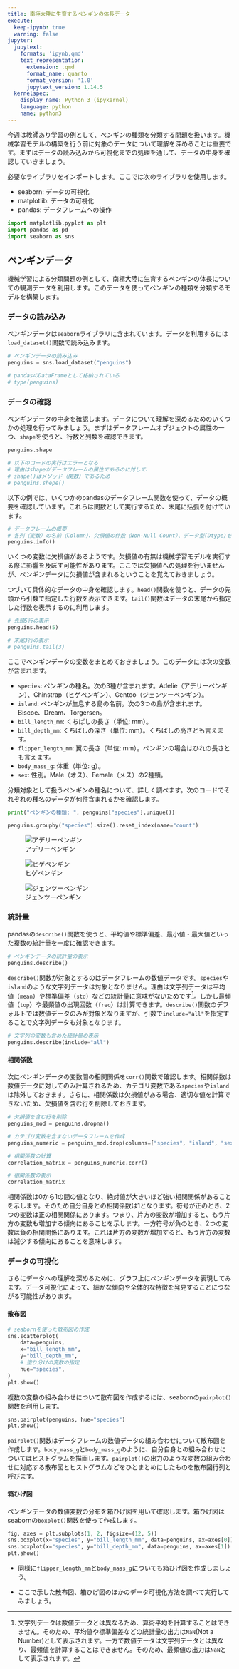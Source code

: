 ```yaml
---
title: 南極大陸に生育するペンギンの体長データ
execute:
  keep-ipynb: true
  warning: false
jupyter:
  jupytext:
    formats: 'ipynb,qmd'
    text_representation:
      extension: .qmd
      format_name: quarto
      format_version: '1.0'
      jupytext_version: 1.14.5
  kernelspec:
    display_name: Python 3 (ipykernel)
    language: python
    name: python3
---
```


今週は教師あり学習の例として、ペンギンの種類を分類する問題を扱います。機械学習モデルの構築を行う前に対象のデータについて理解を深めることは重要です。まずはデータの読み込みから可視化までの処理を通して、データの中身を確認していきましょう。

必要なライブラリをインポートします。ここでは次のライブラリを使用します。

- seaborn: データの可視化
- matplotlib: データの可視化
- pandas: データフレームへの操作

```python
import matplotlib.pyplot as plt
import pandas as pd
import seaborn as sns
```

## ペンギンデータ

機械学習による分類問題の例として、南極大陸に生育するペンギンの体長についての観測データを利用します。このデータを使ってペンギンの種類を分類するモデルを構築します。

### データの読み込み

ペンギンデータは`seaborn`ライブラリに含まれています。データを利用するには`load_dataset()`関数で読み込みます。

```python
# ペンギンデータの読み込み
penguins = sns.load_dataset("penguins")

# pandasのDataFrameとして格納されている
# type(penguins)
```

### データの確認

ペンギンデータの中身を確認します。データについて理解を深めるためのいくつかの処理を行ってみましょう。まずはデータフレームオブジェクトの属性の一つ、`shape`を使うと、行数と列数を確認できます。

```python
penguins.shape

# 以下のコードの実行はエラーとなる
# 理由はshapeがデータフレームの属性であるのに対して、
# shape()はメソッド（関数）であるため
# penguins.shepe()
```

以下の例では、いくつかのpandasのデータフレーム関数を使って、データの概要を確認しています。これらは関数として実行するため、末尾に括弧を付けています。

```python
# データフレームの概要
# 各列（変数）の名前（Column）、欠損値の件数（Non-Null Count）、データ型(Dtype)を表示
penguins.info()
```

いくつの変数に欠損値があるようです。欠損値の有無は機械学習モデルを実行する際に影響を及ぼす可能性があります。ここでは欠損値への処理を行いませんが、ペンギンデータに欠損値が含まれるということを覚えておきましょう。

つづいて具体的なデータの中身を確認します。`head()`関数を使うと、データの先頭から引数で指定した行数を表示できます。`tail()`関数はデータの末尾から指定した行数を表示するのに利用します。

```python
# 先頭5行の表示
penguins.head(5)

# 末尾3行の表示
# penguins.tail(3)
```

ここでペンギンデータの変数をまとめておきましょう。このデータには次の変数が含まれます。

- `species`: ペンギンの種名。次の3種が含まれます。Adelie（アデリーペンギン）、Chinstrap（ヒゲペンギン）、Gentoo（ジェンツーペンギン）。
- `island`: ペンギンが生息する島の名前。次の3つの島が含まれます。Biscoe、Dream、Torgersen。
- `bill_length_mm`: くちばしの長さ（単位: mm）。
- `bill_depth_mm`: くちばしの深さ（単位: mm）。くちばしの高さとも言えます。
- `flipper_length_mm`: 翼の長さ（単位: mm）。ペンギンの場合はひれの長さとも言えます。
- `body_mass_g`: 体重（単位: g）。
- `sex`: 性別。Male（オス）、Female（メス）の2種類。

分類対象として扱うペンギンの種名について、詳しく調べます。次のコードでそれぞれの種名のデータが何件含まれるかを確認します。

```python
print("ペンギンの種類: ", penguins["species"].unique())

penguins.groupby("species").size().reset_index(name="count")
```

::: {layout-ncol=3}
![アデリーペンギン](../img/Pygoscelis_adeliae_adelie.png)

![ヒゲペンギン](../img/Pygoscelis_antarctica_chinstrap.png)

![ジェンツーペンギン](../img/Pygoscelis_papua_gentoo.png)
:::

### 統計量

pandasの`describe()`関数を使うと、平均値や標準偏差、最小値・最大値といった複数の統計量を一度に確認できます。

```python
# ペンギンデータの統計量の表示
penguins.describe()
```

`describe()`関数が対象とするのはデータフレームの数値データです。`species`や`island`のような文字列データは対象となりません。理由は文字列データは平均値（`mean`）や標準偏差（`std`）などの統計量に意味がないためです[^1]。しかし最頻値（`top`）や最頻値の出現回数（`freq`）は計算できます。`describe()`関数のデフォルトでは数値データのみが対象となりますが、引数で`include="all"`を指定することで文字列データも対象となります。

[^1]: 文字列データは数値データとは異なるため、算術平均を計算することはできません。そのため、平均値や標準偏差などの統計量の出力は`NaN`(Not a Number)として表示されます。一方で数値データは文字列データとは異なり、最頻値を計算することはできません。そのため、最頻値の出力は`NaN`として表示されます。

```python
# 文字列の変数も含めた統計量の表示
penguins.describe(include="all")
```

#### 相関係数

次にペンギンデータの変数間の相関関係を`corr()`関数で確認します。相関係数は数値データに対してのみ計算されるため、カテゴリ変数である`species`や`island`は除外しておきます。さらに、相関係数は欠損値がある場合、適切な値を計算できないため、欠損値を含む行を削除しておきます。

```python
# 欠損値を含む行を削除
penguins_mod = penguins.dropna()

# カテゴリ変数を含まないデータフレームを作成
penguins_numeric = penguins_mod.drop(columns=["species", "island", "sex"])

# 相関係数の計算
correlation_matrix = penguins_numeric.corr()

# 相関係数の表示
correlation_matrix
```

相関係数は0から1の間の値となり、絶対値が大きいほど強い相関関係があることを示します。そのため自分自身との相関係数は1となります。符号が正のとき、2つの変数は正の相関関係にあります。つまり、片方の変数が増加すると、もう片方の変数も増加する傾向にあることを示します。一方符号が負のとき、2つの変数は負の相関関係にあります。これは片方の変数が増加すると、もう片方の変数は減少する傾向にあることを意味します。

### データの可視化

さらにデータへの理解を深めるために、グラフ上にペンギンデータを表現してみます。データ可視化によって、細かな傾向や全体的な特徴を発見することにつながる可能性があります。

#### 散布図

```python
# seabornを使った散布図の作成
sns.scatterplot(
    data=penguins,
    x="bill_length_mm",
    y="bill_depth_mm",
    # 塗り分けの変数の指定
    hue="species",
)
plt.show()
```

複数の変数の組み合わせについて散布図を作成するには、seabornの`pairplot()`関数を利用します。

```python
sns.pairplot(penguins, hue="species")
plt.show()
```

`pairplot()`関数はデータフレームの数値データの組み合わせについて散布図を作成します。`body_mass_g`と`body_mass_g`のように、自分自身との組み合わせについてはヒストグラムを描画します。`pairplot()`の出力のような変数の組み合わせに対応する散布図とヒストグラムなどをひとまとめにしたものを散布図行列と呼びます。

#### 箱ひげ図

ペンギンデータの数値変数の分布を箱ひげ図を用いて確認します。箱ひげ図はseabornの`boxplot()`関数を使って作成します。

```python
fig, axes = plt.subplots(1, 2, figsize=(12, 5))
sns.boxplot(x="species", y="bill_length_mm", data=penguins, ax=axes[0])
sns.boxplot(x="species", y="bill_depth_mm", data=penguins, ax=axes[1])
plt.show()
```

::: {.callout-note}
- 同様に`flipper_length_mm`と`body_mass_g`についても箱ひげ図を作成しましょう。

- ここで示した散布図、箱ひげ図のほかのデータ可視化方法を調べて実行してみましょう。
:::
